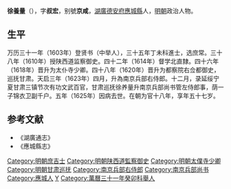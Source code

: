 {{明清人物信息框
| 姓名 = 徐養量
| 原名 =
| 圖片名稱= 
| 圖片大小 =
| 圖片說明 = 
| 最高職務 = 南京兵部尚書管左侍郎事
| 國家 = 大明 
| 爵位 =
| 籍貫 = 湖廣德安府應城縣
| 族裔 = 
| 旗籍 = 
| 字號 = 字叔宏，号京咸
| 諡號 =
| 出生日期 = 隆慶三年己巳
| 出生地點 = 
| 逝世日期 = 天启五年
| 逝世地點 = 
| 墓葬 =
| 配偶 = 
| 親屬 = 
| 出身 =
* 萬曆三十五年丁未科同進士出身
| 經歷 =
| 著作 =  
}}
'''徐養量'''（{{bd|1569年||1625年|catIdx=}}），字'''叔宏'''，别號'''京咸'''，[[湖廣|湖廣]][[德安府|德安府]][[應城縣|應城縣]]人，[[明朝|明朝]]政治人物。

== 生平 ==
万历三十一年（1603年）登贤书（中举人），三十五年丁未科進士，选庶常。三十八年（1610年）授陕西道监察御史。四十二年（1614年）督学北直隸。四十六年（1618年）晋升为太仆寺少卿。四十八年（1620年）晋升为都察院右佥都御史，巡抚甘肃。天启三年（1623年）四月，升為南京兵部右侍郎。十二月，录延绥宁夏甘肃三镇节次有功文武百官，甘肃巡抚徐养量升南京兵部尚书管左侍郎事，荫一子锦衣卫副千户。五年（1625年）因病去世。在朝为官十八年，享年五十七岁。

==参考文献==
{{reflist}}
*《湖廣通志》
*《應城縣志》

{{萬曆三十五年丁未科殿試金榜}}
{{DEFAULTSORT:Xu徐}}
[[Category:明朝庶吉士|Category:明朝庶吉士]]
[[Category:明朝陕西道監察御史|Category:明朝陕西道監察御史]]
[[Category:明朝太僕寺少卿|Category:明朝太僕寺少卿]]
[[Category:明朝甘肃巡抚|Category:明朝甘肃巡抚]]
[[Category:南京兵部右侍郎|Category:南京兵部右侍郎]]
[[Category:南京兵部尚书|Category:南京兵部尚书]]
[[Category:應城人|Category:應城人]]
[[Category:徐姓|Y]]
[[Category:萬曆三十一年癸卯科舉人|Category:萬曆三十一年癸卯科舉人]]